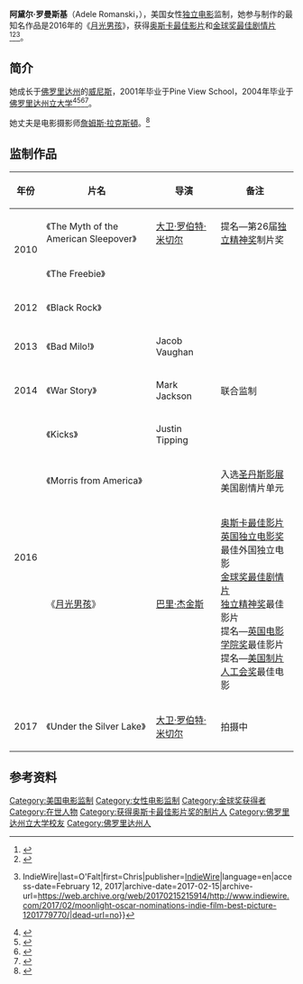 {{Infobox person
| name         = Adele Romanski
| birth_date   = 
| birth_place  = 
| occupation   = [[电影监制|电影监制]]
| years active = 2006–现在
| family       = 
| spouse       = [[詹姆斯·拉克斯頓|詹姆斯·拉克斯頓]]
| image        = MJK 08330 Adele Romanski (Berlinale 2018).jpg
}}

'''阿黛尔·罗曼斯基'''（Adele Romanski，{{bd|1982年|11月10日|||}}），美国女性[[独立电影|独立电影]]监制，她参与制作的最知名作品是2016年的《[[月光男孩|月光男孩]]》，获得[[奥斯卡最佳影片|奥斯卡最佳影片]]和[[金球奖最佳剧情片|金球奖最佳剧情片]]<ref>{{cite web |url=http://www.hollywoodreporter.com/lists/oscar-nominations-2017-complete-list-nominees-960044 |title=Oscars Nominations 2017: The Complete List of Nominees |work=[[The_Hollywood_Reporter|The Hollywood Reporter]] |date=January 24, 2017 |accessdate=January 24, 2017 |archive-date=2018-06-23 |archive-url=https://www.webcitation.org/query?url=http://www.hollywoodreporter.com/lists/oscar-nominations-2017-complete-list-nominees-960044&date=2018-06-23 |dead-url=no }}</ref><ref>{{cite news|last=Rothman|first=Michael|title='Moonlight' wins best picture after 'La La Land' mistakenly announced|url=http://abcnews.go.com/Entertainment/moonlight-wins-best-picture-mistake-presenter-warren-beatty/story?id=45769592|publisher=[[ABC_News|ABC News]]|date=February 26, 2017|accessdate=February 27, 2017|archive-date=2018-06-23|archive-url=https://www.webcitation.org/query?url=http://abcnews.go.com/Entertainment/moonlight-wins-best-picture-mistake-presenter-warren-beatty/story?id=45769592&date=2018-06-23|dead-url=no}}</ref><ref>{{cite web|url=http://www.indiewire.com/2017/02/moonlight-oscar-nominations-indie-film-best-picture-1201779770/|title=Crafting “Moonlight”: How a $1.5 Million Indie Got 8 Oscar Nominations {{!}} IndieWire|last=O'Falt|first=Chris|publisher=[[IndieWire|IndieWire]]|language=en|access-date=February 12, 2017|archive-date=2017-02-15|archive-url=https://web.archive.org/web/20170215215914/http://www.indiewire.com/2017/02/moonlight-oscar-nominations-indie-film-best-picture-1201779770/|dead-url=no}}</ref>。

==简介==
她成长于[[佛罗里达州|佛罗里达州]]的[[威尼斯_(佛罗里达州)|威尼斯]]，2001年毕业于Pine View School，2004年毕业于[[佛罗里达州立大学|佛罗里达州立大学]]<ref>{{cite web|last1=Heller|first1=Dave|title=FSU alumni make history with 8 Oscar nominations for ‘Moonlight’|url=http://news.fsu.edu/news/arts-humanities/2017/01/24/fsu-alumni-make-history-8-oscar-nominations-moonlight/|publisher=[[Florida_State_University|Florida State University]]|accessdate=January 27, 2017|archive-date=2017-01-28|archive-url=https://web.archive.org/web/20170128124146/http://news.fsu.edu/news/arts-humanities/2017/01/24/fsu-alumni-make-history-8-oscar-nominations-moonlight/|dead-url=no}}</ref><ref>{{cite web|last1=Keegan|first1=Rebecca|title=To give birth to 'Moonlight,' writer-director Barry Jenkins dug deep into his past|url=http://www.latimes.com/entertainment/movies/la-et-mn-moonlight-barry-jenkins-feature-20161006-snap-story.html|work=[[Los_Angeles_Times|Los Angeles Times]]|accessdate=January 27, 2017|archive-date=2016-10-30|archive-url=https://archive.today/20161030103310/http://www.latimes.com/entertainment/movies/la-et-mn-moonlight-barry-jenkins-feature-20161006-snap-story.html|dead-url=no}}</ref><ref>{{cite web|last1=Stephenson|first1=Will|title=Where’s The Next Film, Barry?|url=http://www.thefader.com/2016/10/04/moonlight-movie-barry-jenkins-director-interview|work=[[The_Fader|The Fader]]|accessdate=January 27, 2017|archive-date=2016-10-29|archive-url=https://web.archive.org/web/20161029175606/http://www.thefader.com/2016/10/04/moonlight-movie-barry-jenkins-director-interview|dead-url=no}}</ref><ref>{{cite web|last1=Grady|first1=Pam|title=With ‘Moonlight’ and more, Mahershala Ali hits stratosphere|url=http://www.sfchronicle.com/movies/article/With-Moonlight-and-more-Mahershala-Ali-9992060.php|work=[[San_Francisco_Chronicle|San Francisco Chronicle]]|accessdate=January 27, 2017|archive-date=2020-10-22|archive-url=https://web.archive.org/web/20201022032512/https://www.sfchronicle.com/movies/article/With-Moonlight-and-more-Mahershala-Ali-9992060.php|dead-url=no}}</ref>。

她丈夫是电影摄影师[[詹姆斯·拉克斯頓|詹姆斯·拉克斯頓]]。<ref>{{cite web|last1=Pressberg|first1=Matt|title=Oscar Nominee Reactions: Meryl Streep Sends GIF, Jeff Bridges Says ‘Woo Hoo!’|url=http://www.thewrap.com/oscar-nominee-reactions-jeff-bridges-meryl-streep-gif/|work=[[TheWrap|TheWrap]]|accessdate=January 27, 2017|archive-date=2017-02-25|archive-url=https://web.archive.org/web/20170225163943/http://www.thewrap.com/oscar-nominee-reactions-jeff-bridges-meryl-streep-gif/|dead-url=no}}</ref>

==监制作品==
{| class="wikitable"
|- style="background:#b0c4de; text-align:center;"
! 年份
! 片名
! 导演
! 备注
|-
| rowspan=2 | 2010
|《The Myth of the American Sleepover》
| [[大卫·罗伯特·米切尔|大卫·罗伯特·米切尔]]
| 提名—第26届[[独立精神奖|独立精神奖]]制片奖
|-
|《The Freebie》
| rowspan=2 | {{tsl|en|Katie Aselton|Katie Aselton}}
|
|-
| 2012
|《Black Rock》
|
|-
| 2013
|《Bad Milo!》
| Jacob Vaughan
|
|-
| 2014
|《War Story》
| Mark Jackson
| 联合监制
|-
| rowspan=3 | 2016
|《Kicks》
| Justin Tipping
|
|-
|《Morris from America》
| {{tsl|en|Chad Hartigan|Chad Hartigan}}
| 入选[[圣丹斯影展|圣丹斯影展]]美国剧情片单元
|-
|《[[月光男孩|月光男孩]]》
| [[巴里·杰金斯|巴里·杰金斯]]
| [[奥斯卡最佳影片|奥斯卡最佳影片]] <br />[[英国独立电影奖|英国独立电影奖]]最佳外国独立电影 <br /> [[金球奖最佳剧情片|金球奖最佳剧情片]] <br /> [[独立精神奖|独立精神奖]]最佳影片 <br /> 提名—[[英国电影学院奖|英国电影学院奖]]最佳影片 <br />提名—[[美国制片人工会奖|美国制片人工会奖]]最佳电影
|-
| 2017
|《Under the Silver Lake》
| [[大卫·罗伯特·米切尔|大卫·罗伯特·米切尔]]
| 拍摄中
|}

==参考资料==
{{reflist}}
{{Commonscat}}

{{DEFAULTSORT:Romanski, Adele}}
[[Category:美国电影监制|Category:美国电影监制]]
[[Category:女性电影监制|Category:女性电影监制]]
[[Category:金球奖获得者|Category:金球奖获得者]]
[[Category:在世人物|Category:在世人物]]
[[Category:获得奥斯卡最佳影片奖的制片人|Category:获得奥斯卡最佳影片奖的制片人]]
[[Category:佛罗里达州立大学校友|Category:佛罗里达州立大学校友]]
[[Category:佛罗里达州人|Category:佛罗里达州人]]